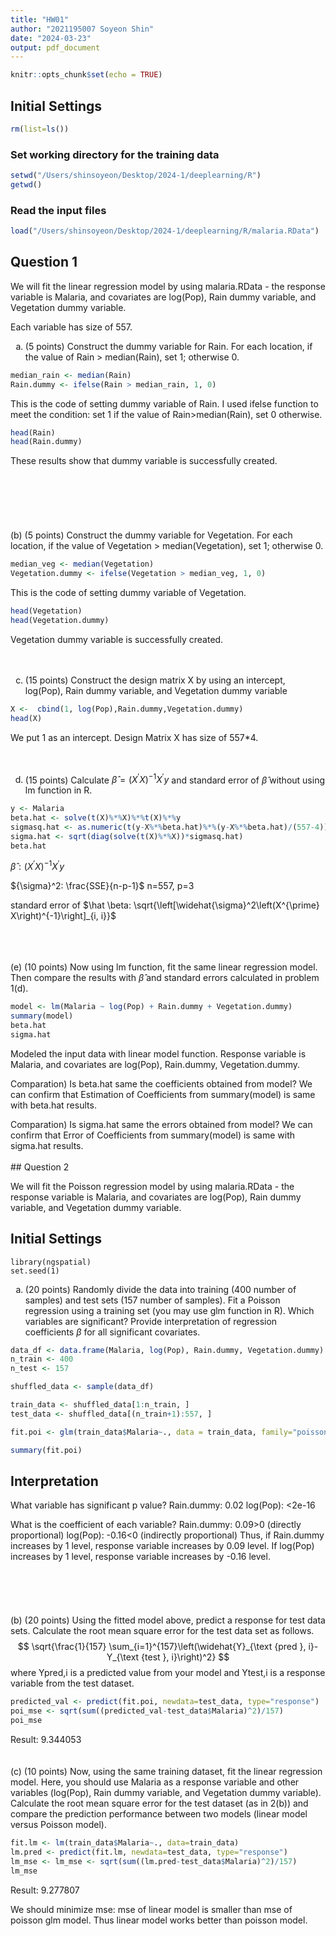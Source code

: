 ```yaml
---
title: "HW01"
author: "2021195007 Soyeon Shin"
date: "2024-03-23"
output: pdf_document
---
```


```r
knitr::opts_chunk$set(echo = TRUE)
```

## Initial Settings
```r
rm(list=ls())
```

### Set working directory for the training data
```r
setwd("/Users/shinsoyeon/Desktop/2024-1/deeplearning/R")
getwd()
```

### Read the input files
```r
load("/Users/shinsoyeon/Desktop/2024-1/deeplearning/R/malaria.RData")
```


## Question 1

We will fit the linear regression model by using malaria.RData - the response variable is Malaria, and covariates are log(Pop), Rain dummy variable, and Vegetation dummy variable.

Each variable has size of 557.
  
(a) (5 points) Construct the dummy variable for Rain. For each location, if the value of Rain > median(Rain), set 1; otherwise 0.

```r
median_rain <- median(Rain)
Rain.dummy <- ifelse(Rain > median_rain, 1, 0)
```
This is the code of setting dummy variable of Rain. I used ifelse function to meet the condition: set 1 if the value of Rain>median(Rain), set 0 otherwise.  
```r
head(Rain)
head(Rain.dummy)
```
These results show that dummy variable is successfully created.
\
\
<br>
\
\
\
\
(b) (5 points) Construct the dummy variable for Vegetation. For each location, if the value of Vegetation > median(Vegetation), set 1; otherwise 0.
```r
median_veg <- median(Vegetation)
Vegetation.dummy <- ifelse(Vegetation > median_veg, 1, 0)
```
This is the code of setting dummy variable of Vegetation.
```r
head(Vegetation)
head(Vegetation.dummy)
```
Vegetation dummy variable is successfully created.
<br>
\
\

(c) (15 points) Construct the design matrix X by using an intercept, log(Pop), Rain dummy variable, and Vegetation dummy variable

```r
X <-  cbind(1, log(Pop),Rain.dummy,Vegetation.dummy)
head(X)
```
We put 1 as an intercept. Design Matrix X has size of 557*4.
<br>
\
\

(d) (15 points) Calculate $\hat \beta = (X^\prime X)^{-1} X^\prime y$ and standard error of $\hat \beta$ without using lm function in R.

```r
y <- Malaria
beta.hat <- solve(t(X)%*%X)%*%t(X)%*%y
sigmasq.hat <- as.numeric(t(y-X%*%beta.hat)%*%(y-X%*%beta.hat)/(557-4))
sigma.hat <- sqrt(diag(solve(t(X)%*%X))*sigmasq.hat)
beta.hat
```
$\hat \beta: (X^\prime X)^{-1} X^\prime y$

${\sigma}^2: \frac{SSE}{n-p-1}$
n=557, p=3

standard error of $\hat \beta: \sqrt{\left[\widehat{\sigma}^2\left(X^{\prime} X\right)^{-1}\right]_{i, i}}$

<br>
\
\
(e) (10 points) Now using lm function, fit the same linear regression model. Then compare the results with $\hat \beta$ and standard errors calculated in problem 1(d).
```r
model <- lm(Malaria ~ log(Pop) + Rain.dummy + Vegetation.dummy)
summary(model)
beta.hat
sigma.hat
```
Modeled the input data with linear model function. Response variable is Malaria, and covariates are log(Pop), Rain.dummy, Vegetation.dummy.

Comparation) Is beta.hat same the coefficients obtained from model?
We can confirm that Estimation of Coefficients from summary(model) is same with beta.hat results.

Comparation) Is sigma.hat same the errors obtained from model?
We can confirm that Error of Coefficients from summary(model) is same with sigma.hat results.
<br>
\
## Question 2

We will fit the Poisson regression model by using malaria.RData - the response variable is Malaria, and covariates are log(Pop), Rain dummy variable, and Vegetation dummy variable.

## Initial Settings
```{}
library(ngspatial)
set.seed(1)
```

(a) (20 points) Randomly divide the data into training (400 number of samples) and test sets (157 number of samples). Fit a Poisson regression using a training set (you may use glm function in R). Which variables are significant? Provide interpretation of regression coefficients $\beta$ for all significant covariates.


```r
data_df <- data.frame(Malaria, log(Pop), Rain.dummy, Vegetation.dummy)
n_train <- 400
n_test <- 157

shuffled_data <- sample(data_df)

train_data <- shuffled_data[1:n_train, ]
test_data <- shuffled_data[(n_train+1):557, ]

fit.poi <- glm(train_data$Malaria~., data = train_data, family="poisson")

summary(fit.poi)
```
## Interpretation

What variable has significant p value?
Rain.dummy: 0.02
log(Pop): <2e-16

What is the coefficient of each variable?
Rain.dummy: 0.09>0 (directly proportional)
log(Pop): -0.16<0 (indirectly proportional)
Thus, if Rain.dummy increases by 1 level, response variable increases by 0.09 level. If log(Pop) increases by 1 level, response variable increases by -0.16 level.
<br>
\
\
\
\
\
(b) (20 points) Using the fitted model above, predict a response for test data sets. Calculate the root mean square error for the test data set as follows.
$$
\sqrt{\frac{1}{157} \sum_{i=1}^{157}\left(\widehat{Y}_{\text {pred }, i}-Y_{\text {test }, i}\right)^2}
$$
where Ypred,i is a predicted value from your model and Ytest,i is a response
variable from the test dataset.
```r
predicted_val <- predict(fit.poi, newdata=test_data, type="response")
poi_mse <- sqrt(sum((predicted_val-test_data$Malaria)^2)/157)
poi_mse
```
Result: 9.344053
<br>
\
\
(c) (10 points) Now, using the same training dataset, fit the linear regression model. Here, you should use Malaria as a response variable and other variables (log(Pop), Rain dummy variable, and Vegetation dummy variable). Calculate the root mean square error for the test dataset (as in 2(b)) and compare the prediction performance between two models (linear model versus Poisson model).

```r
fit.lm <- lm(train_data$Malaria~., data=train_data)
lm.pred <- predict(fit.lm, newdata=test_data, type="response")
lm_mse <- lm_mse <- sqrt(sum((lm.pred-test_data$Malaria)^2)/157)
lm_mse
```
Result: 9.277807


We should minimize mse: mse of linear model is smaller than mse of poisson glm model. Thus linear model works better than poisson model.